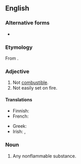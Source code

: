 {{also|non-flammable}}
==English==

===Alternative forms===
* {{alter|en|non-flammable}}

===Etymology===
From {{af|en|non-|flammable}}.

===Adjective===
{{en-adj|-}}

# Not [[combustible]].
# Not easily set on fire.

====Translations====
{{trans-top|not combustible}}
* Finnish: {{t+|fi|palamaton}}
* French: {{t+|fr|ininflammable}}
{{trans-mid}}
* Greek: {{t+|el|άκαυστος}}
* Irish: {{t|ga|dolasta}}, {{t|ga|doloiscthe}}
{{trans-bottom}}

===Noun===
{{en-noun}}

# Any nonflammable substance.